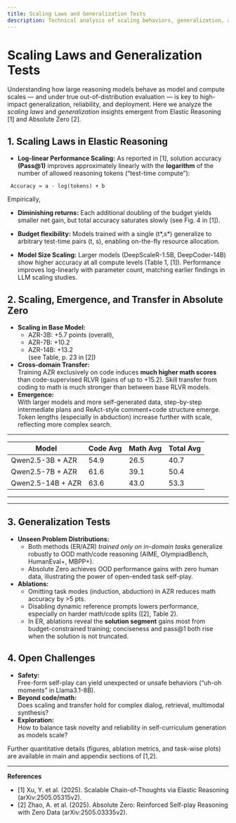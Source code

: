 ```yaml
---
title: Scaling Laws and Generalization Tests
description: Technical analysis of scaling behaviors, generalization, and open challenges from Elastic Reasoning and Absolute Zero.
---
```


# Scaling Laws and Generalization Tests

Understanding how large reasoning models behave as model and compute scales — and under true out-of-distribution evaluation — is key to high-impact generalization, reliability, and deployment. Here we analyze the *scaling laws* and *generalization* insights emergent from Elastic Reasoning [1] and Absolute Zero [2].

## 1. Scaling Laws in Elastic Reasoning

- **Log-linear Performance Scaling:** As reported in [1], solution accuracy **(Pass@1)** improves approximately linearly with the **logarithm** of the number of allowed reasoning tokens (“test-time compute”):

```
 Accuracy ≈ a · log(tokens) + b
```

  Empirically,
  - **Diminishing returns:** Each additional doubling of the budget yields smaller net gain, but total accuracy saturates slowly (see Fig. 4 in [1]).
  - **Budget flexibility:** Models trained with a single (t*,s*) generalize to arbitrary test-time pairs (t, s), enabling on-the-fly resource allocation.

- **Model Size Scaling:** Larger models (DeepScaleR-1.5B, DeepCoder-14B) show higher accuracy at all compute levels (Table 1, [1]). Performance improves log-linearly with parameter count, matching earlier findings in LLM scaling studies.

## 2. Scaling, Emergence, and Transfer in Absolute Zero

- **Scaling in Base Model:**  
  - AZR-3B: +5.7 points (overall),  
  - AZR-7B: +10.2
  - AZR-14B: +13.2  
  (see Table, p. 23 in [2])
- **Cross-domain Transfer:**  
  Training AZR exclusively on code induces **much higher math scores** than code-supervised RLVR (gains of up to +15.2). Skill transfer from coding to math is much stronger than between base RLVR models.
- **Emergence:**  
  With larger models and more self-generated data, step-by-step intermediate plans and ReAct-style comment+code structure emerge. Token lengths (especially in abduction) increase further with scale, reflecting more complex search.

--------------------------------------------------------
| Model              | Code Avg | Math Avg | Total Avg |
|--------------------|----------|----------|-----------|
| Qwen2.5-3B + AZR   | 54.9     | 26.5     | 40.7      |
| Qwen2.5-7B + AZR   | 61.6     | 39.1     | 50.4      |
| Qwen2.5-14B + AZR  | 63.6     | 43.0     | 53.3      |
--------------------------------------------------------
--------------------------------------------------------


## 3. Generalization Tests

- **Unseen Problem Distributions:**
  - Both methods (ER/AZR) *trained only on in-domain tasks* generalize robustly to OOD math/code reasoning (AIME, OlympiadBench, HumanEval+, MBPP+).
  - Absolute Zero achieves OOD performance gains with zero human data, illustrating the power of open-ended task self-play.
- **Ablations:**
  - Omitting task modes (induction, abduction) in AZR reduces math accuracy by >5 pts.
  - Disabling dynamic reference prompts lowers performance, especially on harder math/code splits ([2], Table 2).
  - In ER, ablations reveal the **solution segment** gains most from budget-constrained training; conciseness and pass@1 both rise when the solution is not truncated.

## 4. Open Challenges

- **Safety:**  
  Free-form self-play can yield unexpected or unsafe behaviors (“uh-oh moments” in Llama3.1-8B).
- **Beyond code/math:**  
  Does scaling and transfer hold for complex dialog, retrieval, multimodal synthesis?
- **Exploration:**  
  How to balance task novelty and reliability in self-curriculum generation as models scale?

<Note>
Further quantitative details (figures, ablation metrics, and task-wise plots) are available in main and appendix sections of [1,2].
</Note>

---
**References**
- [1] Xu, Y. et al. (2025). Scalable Chain-of-Thoughts via Elastic Reasoning (arXiv:2505.05315v2).
- [2] Zhao, A. et al. (2025). Absolute Zero: Reinforced Self-play Reasoning with Zero Data (arXiv:2505.03335v2).
